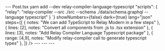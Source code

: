 


<Head>
  <title>Relay Modern Deep Dive Course</title>
</Head>

<Cover />
---
<CodeSurfer
  title="Relay Modern + TypeScript"
  code={`
  Post.js -> Post.tsx
  yarn add --dev relay-compiler-language-typescript
  "scripts": {
    "relay": "relay-compiler
       --src ./src
       --schema ./data/schema.graphql
       --language typescript"
  }
  `}
  showNumbers={false}
  dark={true}
  lang="json"
  steps={[
    { notes: "We can add TypeScript to Relay Modern in a few steps" },
    { lines: [2], notes: "Convert all components from .js to .tsx extension" },
    { lines: [3], notes: "Add Relay Compiler Language Typescript package" },
    { range: [4,9], notes: "Modify relay-compiler call to generate typescript types" },
  ]}
/>
---
<CodeSurfer
  title="Generated Fragment artifact"
  code={require('!raw-loader!./UserList_query.graphql.ts')}
  showNumbers={false}
  dark={true}
  lang="json"
  steps={[
    { notes: "This is the code generated by Relay Modern TypeScript plugin" },
    { range: [3, 16], notes: "TypeScript types for fragments" },
    { lines: [20, 134], notes: "GraphQL generated artifact" },
  ]}
/>
---
<CodeSurfer
  title="Generated Query artifact"
  code={require('!raw-loader!./UserListQuery.graphql.ts')}
  showNumbers={false}
  dark={true}
  lang="json"
  steps={[
    { notes: "This is the generated artifact for the whole query" },
    { range: [3, 12], notes: "Query types" },
    { lines: [16, 38], notes: "GraphQL query text to be sent to server" },
    { lines: [40, 185], notes: "GraphQL generated artifact" },
  ]}
/>
---

